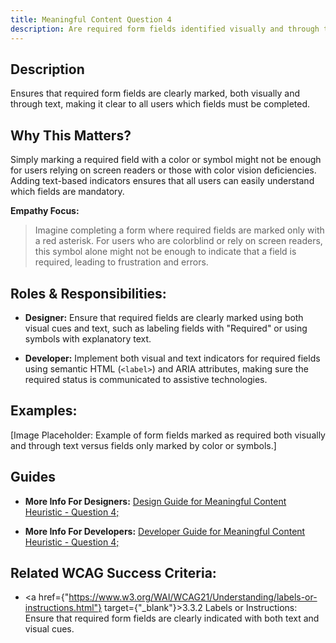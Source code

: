 ```yaml
---
title: Meaningful Content Question 4
description: Are required form fields identified visually and through text?
---
```


## Description

Ensures that required form fields are clearly marked, both visually and through text, making it clear to all users which fields must be completed.

## Why This Matters?

Simply marking a required field with a color or symbol might not be enough for users relying on screen readers or those with color vision deficiencies. Adding text-based indicators ensures that all users can easily understand which fields are mandatory.

**Empathy Focus:**
> Imagine completing a form where required fields are marked only with a red asterisk. For users who are colorblind or rely on screen readers, this symbol alone might not be enough to indicate that a field is required, leading to frustration and errors.

## Roles & Responsibilities:

- **Designer:** Ensure that required fields are clearly marked using both visual cues and text, such as labeling fields with "Required" or using symbols with explanatory text.

- **Developer:** Implement both visual and text indicators for required fields using semantic HTML (`<label>`) and ARIA attributes, making sure the required status is communicated to assistive technologies.

## Examples:

[Image Placeholder: Example of form fields marked as required both visually and through text versus fields only marked by color or symbols.]

## Guides

- **More Info For Designers:** <a href="/docs/design-guide/meaningful-content/question-4">Design Guide for Meaningful Content Heuristic - Question 4;</a>

- **More Info For Developers:** <a href="/docs/developer-guide/meaningful-content/question-4">Developer Guide for Meaningful Content Heuristic - Question 4;</a>

## Related WCAG Success Criteria:

- <a href={"https://www.w3.org/WAI/WCAG21/Understanding/labels-or-instructions.html"} target={"_blank"}>3.3.2 Labels or Instructions</a>: Ensure that required form fields are clearly indicated with both text and visual cues.
